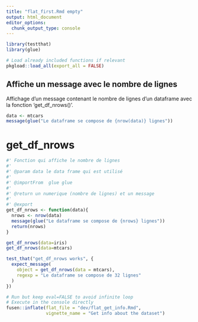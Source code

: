 ```yaml
---
title: "flat_first.Rmd empty"
output: html_document
editor_options: 
  chunk_output_type: console
---
```


```r
library(testthat)
library(glue)
```

<!--
 You need to run the 'description' chunk in the '0-dev_history.Rmd' file before continuing your code there.
-->

```r
# Load already included functions if relevant
pkgload::load_all(export_all = FALSE)
```

## Affiche un message avec le nombre de lignes
 Affichage d'un message contenant le nombre de lignes d'un dataframe avec la fonction 'get_df_nrows()'.

```r
data <- mtcars
message(glue("Le dataframe se compose de {nrow(data)} lignes"))
```


# get_df_nrows
    
```r
#' Fonction qui affiche le nombre de lignes
#' 
#' @param data le data frame qui est utilisé
#'
#' @importFrom  glue glue
#' 
#' @return un numerique (nombre de lignes) et un message 
#' 
#' @export
get_df_nrows <- function(data){
  nrows <- nrow(data)
  message(glue("Le dataframe se compose de {nrows} lignes"))
  return(nrows)
}
```
  
```r
get_df_nrows(data=iris)
get_df_nrows(data=mtcars)
```
  
```r
test_that("get_df_nrows works", {
  expect_message(
    object = get_df_nrows(data = mtcars),
    regexp = "Le dataframe se compose de 32 lignes"
  )
})
``` 

```r
# Run but keep eval=FALSE to avoid infinite loop
# Execute in the console directly
fusen::inflate(flat_file = "dev/flat_get_info.Rmd",
               vignette_name = "Get info about the dataset")
```

